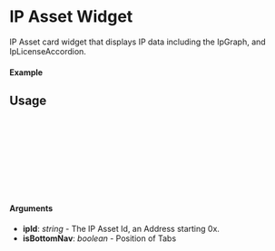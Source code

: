

<Meta of={IpWidgetStory} />

# IP Asset Widget

IP Asset card widget that displays IP data including the IpGraph, and IpLicenseAccordion.

#### Example

<Canvas of={IpWidgetStory.Select} />

<Controls />

## Usage

```ts
import { IpWidget } from "@storyprotocol/storykit"

const ExamplePage = () => {
  return (
    <IpWidget ipId={"0xbbf08a30b9ff0f717a024a75963d3196aaf0f0dd"} />
  );
};

export default ExamplePage;
```

#### Arguments

- **ipId**: _string_ - The IP Asset Id, an Address starting 0x.
- **isBottomNav**: _boolean_ - Position of Tabs
